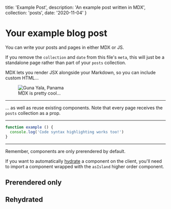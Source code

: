 <!--
Example of a page written in Markdown (MDX) in a .mdx file.

Every page should export a `meta` object with at least a `title`.
This one also exports:

- `description` (used in the meta description tag)
- `collection` with a value of 'posts' (so its included in the built-in 'posts' collection. You can create other collections too!)
- `date` (used to order the 'posts' collection)
-->
  title: 'Example Post',
  description: 'An example post written in MDX',
  collection: 'posts',
  date: '2020-11-04'
}

# Your example blog post

You can write your posts and pages in either MDX or JS.

If you remove the `collection` and `date` from this file's `meta`, this will just be a standalone page rather than part of your `posts` collection.

MDX lets you render JSX alongside your Markdown, so you can include custom HTML...


<figure>
  <img src={image} alt='Guna Yala, Panama' width={400} />
  <figcaption>MDX is pretty cool...</figcaption>
</figure>

----

... as well as reuse existing components. Note that every page receives the `posts` collection as a prop.


<ExamplePostList posts={props.collections.posts} />

---

```javascript
function example () {
  console.log('Code syntax highlighting works too!')
}
```

---

Remember, components are only prerendered by default.

If you want to automatically [hydrate](https://reactjs.org/docs/react-dom.html#hydrate) a component on the client, you'll need to import a component wrapped with the `asIsland` higher order component.


## Prerendered only

<ExampleComponent alertMessage="This component isn't hydrated, so this alert will never be seen" />

## Rehydrated

<ExampleComponentIsland alertMessage="This component is hydrated, so this alert will be seen" />
